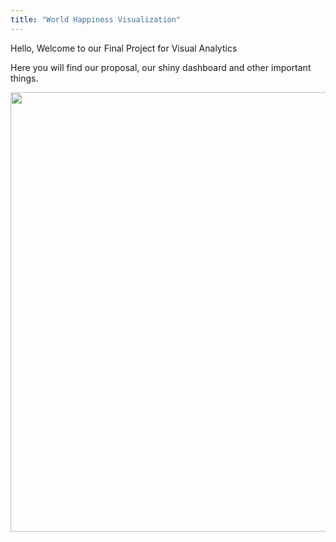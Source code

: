 ```yaml
---
title: "World Happiness Visualization"
---
```


Hello, Welcome to our Final Project for Visual Analytics

Here you will find our proposal, our shiny dashboard and other important things.

![](images/Smiles-1.png){width="703"}
